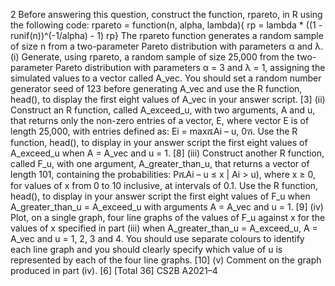 2 Before answering this question, construct the function, rpareto, in R using the 
following code: 
rpareto = function(n, alpha, lambda){ 
rp = lambda * ((1 - runif(n))^(-1/alpha) - 1) 
rp}
The rpareto function generates a random sample of size n from a two-parameter 
Pareto distribution with parameters α and λ. 
(i) Generate, using rpareto, a random sample of size 25,000 from the 
two-parameter Pareto distribution with parameters α = 3 and λ = 1, assigning 
the simulated values to a vector called A_vec. You should set a random 
number generator seed of 123 before generating A_vec and use the R function, 
head(), to display the first eight values of A_vec in your answer script. [3] 
(ii) Construct an R function, called A_exceed_u, with two arguments, A and u, that 
returns only the non-zero entries of a vector, E, where vector E is of length 
25,000, with entries defined as: 
Ei = maxሼAi – u, 0ሽ.
Use the R function, head(), to display in your answer script the first eight 
values of A_exceed_u when A = A_vec and u = 1. [8] 
(iii) Construct another R function, called F_u, with one argument, 
A_greater_than_u, that returns a vector of length 101, containing the 
probabilities: 
PሺAi – u ≤ x | Ai > u), where x ≥ 0, 
for values of x from 0 to 10 inclusive, at intervals of 0.1. 
Use the R function, head(), to display in your answer script the first eight 
values of F_u when A_greater_than_u = A_exceed_u with arguments 
A = A_vec and u = 1. [9] 
(iv) Plot, on a single graph, four line graphs of the values of F_u against x for 
the values of x specified in part (iii) when A_greater_than_u = A_exceed_u, 
A = A_vec and u = 1, 2, 3 and 4. You should use separate colours to identify 
each line graph and you should clearly specify which value of u is represented 
by each of the four line graphs. [10] 
(v) Comment on the graph produced in part (iv). [6] 
 [Total 36] CS2B A2021–4 
